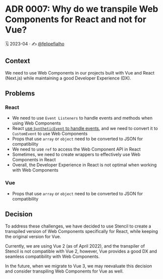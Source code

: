 
<Meta title="Docs/Architecture Decision Records/ADR 0007: Why do we transpile Web Components for React and not for Vue?" />

# ADR 0007: Why do we transpile Web Components for React and not for Vue?

🗓️ 2023-04 · ✍️ [@felipefialho](https://twitter.com/felipefialho_)

## Context

We need to use Web Components in our projects built with Vue and React (Next.js) while maintaining a good Developer Experience (DX).

## Problems

### React

- We need to use `Event Listeners` to handle events and methods when using Web Components
- React [use `SyntheticEvent` to handle events](https://legacy.reactjs.org/docs/events.html), and we need to convert it to `CustomEvent` to use Web Components
- Props that use `array` or `object` need to be converted to JSON for compatibility
- We need to use `ref` to access the Web Component API in React
- Sometimes, we need to create wrappers to effectively use Web Components in React
- Overall, the Developer Experience in React is not optimal when working with Web Components

### Vue

- Props that use `array` or `object` need to be converted to JSON for compatibility

## Decision

To address these challenges, we have decided to use Stencil to create a transpiled version of Web Components specifically for React, while keeping the original version for Vue.

Currently, we are using Vue 2 (as of April 2022), and the transpiler of Stencil is not compatible with Vue 2, however, Vue provides a good DX and seamless compatibility with Web Components.

In the future, when we migrate to Vue 3, we may reevaluate this decision and consider transpiling Web Components for Vue as well.
